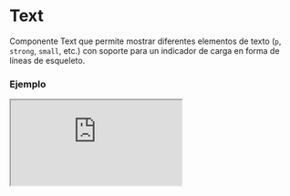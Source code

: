 
# Text

Componente Text que permite mostrar diferentes elementos de texto (`p`, `strong`, `small`, etc.) con soporte para un indicador de carga en forma de líneas de esqueleto.

### Ejemplo

<Iframe
  minHeightIframe="30dvh"
  src="https://fenextjs-component-storybook.vercel.app/iframe.html?args=&id=text-text--index&viewMode=story"
/>

### Importacion

Para importar el componente Text, se puede hacer desde fenextjs

```tsx copy
import { Text } from "fenextjs";
```

### Parametros

| Parametro   | Tipo                                                                                           | Requerido | Default | Descripcion                                                                                                         |
| ----------- | ---------------------------------------------------------------------------------------------- | --------- | ------- | ------------------------------------------------------------------------------------------------------------------- |
| className   | string                                                                                         | no        | ""      | Clase CSS para el contenedor principal del componente.                                                              |
| tag         | "p" \| "strong" \| "small" \| "em" \| "b" \| "del" \| "i" \| "mark" \| "ins" \| "sub" \| "sup" | no        | "p"     | Define la etiqueta HTML que se utiliza para el texto. Permite diferentes opciones como `p`, `strong`, `small`, etc. |
| loader      | boolean                                                                                        | no        | false   | Determina si se muestra un indicador de carga. Cuando es `true`, muestra líneas de carga en lugar del contenido.    |
| nLineLoader | number                                                                                         | no        | 3       | Número de líneas de esqueleto que se muestran cuando `loader` está activo.                                          |
| children    | ReactNode                                                                                      | no        |         | Contenido que se mostrará dentro del componente `Text` si `loader` es `false`.                                      |

### Storybook

Para ver el storybook del componente lo puede hacer con este [link](https://fenextjs-component-storybook.vercel.app/?path=/story/text-text--index)

### Usos

- Uso básico del componente Text

```tsx copy
<Text tag="strong" className="text-strong">
  Texto destacado
</Text>
```

- Uso del componente Text con el loader activo

```tsx copy
<Text loader={true} nLineLoader={5} />
```
